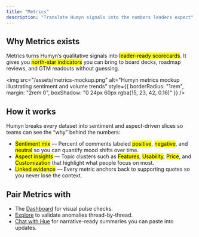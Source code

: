 ```yaml
---
title: "Metrics"
description: "Translate Humyn signals into the numbers leaders expect"
---
```


## Why Metrics exists

Metrics turns Humyn’s qualitative signals into <mark>leader-ready scorecards</mark>. It gives you <mark>north-star indicators</mark> you can bring to board decks, roadmap reviews, and GTM readouts without guessing.

<img
  src="/assets/metrics-mockup.png"
  alt="Humyn metrics mockup illustrating sentiment and volume trends"
  style={{ borderRadius: "1rem", margin: "2rem 0", boxShadow: "0 24px 60px rgba(15, 23, 42, 0.16)" }}
/>

## How it works

Humyn breaks every dataset into sentiment and aspect-driven slices so teams can see the “why” behind the numbers:

- <mark>Sentiment mix</mark> — Percent of comments labeled <mark>positive</mark>, <mark>negative</mark>, and <mark>neutral</mark> so you can quantify mood shifts over time.
- <mark>Aspect insights</mark> — Topic clusters such as <mark>Features</mark>, <mark>Usability</mark>, <mark>Price</mark>, and <mark>Customization</mark> that highlight what people focus on most.
- <mark>Linked evidence</mark> — Every metric anchors back to supporting quotes so you never lose the context.

## Pair Metrics with

- The [Dashboard](/core-features/dashboard) for visual pulse checks.  
- [Explore](/core-features/explore) to validate anomalies thread-by-thread.  
- [Chat with Hue](/core-features/chat-with-hue) for narrative-ready summaries you can paste into updates.
